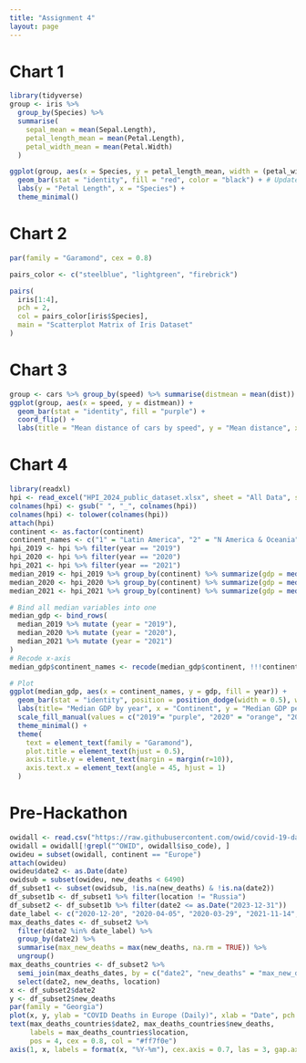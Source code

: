 ```yaml
---
title: "Assignment 4"
layout: page
---
```


# Chart 1

```r
library(tidyverse)
group <- iris %>% 
  group_by(Species) %>% 
  summarise(
    sepal_mean = mean(Sepal.Length), 
    petal_length_mean = mean(Petal.Length), 
    petal_width_mean = mean(Petal.Width)
  )

ggplot(group, aes(x = Species, y = petal_length_mean, width = (petal_width_mean / 1.75))) +
  geom_bar(stat = "identity", fill = "red", color = "black") + # Updated to red fill with black border
  labs(y = "Petal Length", x = "Species") +
  theme_minimal()


```

# Chart 2

```r
par(family = "Garamond", cex = 0.8)

pairs_color <- c("steelblue", "lightgreen", "firebrick")

pairs(
  iris[1:4], 
  pch = 2, 
  col = pairs_color[iris$Species], 
  main = "Scatterplot Matrix of Iris Dataset"
)

```

# Chart 3

```r
group <- cars %>% group_by(speed) %>% summarise(distmean = mean(dist))
ggplot(group, aes(x = speed, y = distmean)) +
  geom_bar(stat = "identity", fill = "purple") +
  coord_flip() +
  labs(title = "Mean distance of cars by speed", y = "Mean distance", x = "Speed")

```

# Chart 4

```r
library(readxl)
hpi <- read_excel("HPI_2024_public_dataset.xlsx", sheet = "All Data", skip = 1)
colnames(hpi) <- gsub(" ", "_", colnames(hpi))
colnames(hpi) <- tolower(colnames(hpi))
attach(hpi)
continent <- as.factor(continent)
continent_names <- c("1" = "Latin America", "2" = "N America & Oceania", "3" = "Western Europe", "4" = "Middle East & N. Africa", "5" = "Sub-Saharan Africa", "6" = "South Asia", "7" = "Eastern Europe & Central Asia", "8" = "East Asia")
hpi_2019 <- hpi %>% filter(year == "2019")
hpi_2020 <- hpi %>% filter(year == "2020")
hpi_2021 <- hpi %>% filter(year == "2021")
median_2019 <- hpi_2019 %>% group_by(continent) %>% summarize(gdp = median(gdp_per_capita, na.rm = TRUE))
median_2020 <- hpi_2020 %>% group_by(continent) %>% summarize(gdp = median(gdp_per_capita, na.rm = TRUE))
median_2021 <- hpi_2021 %>% group_by(continent) %>% summarize(gdp = median(gdp_per_capita, na.rm = TRUE))

# Bind all median variables into one
median_gdp <- bind_rows(
  median_2019 %>% mutate (year = "2019"),
  median_2020 %>% mutate (year = "2020"),
  median_2021 %>% mutate (year = "2021")
)
# Recode x-axis
median_gdp$continent_names <- recode(median_gdp$continent, !!!continent_names)

# Plot
ggplot(median_gdp, aes(x = continent_names, y = gdp, fill = year)) +
  geom_bar(stat = "identity", position = position_dodge(width = 0.5), width = 0.8) +
  labs(title= "Median GDP by year", x = "Continent", y = "Median GDP per capita") +
  scale_fill_manual(values = c("2019"= "purple", "2020" = "orange", "2021" = "cyan")) +
  theme_minimal() +
  theme(
    text = element_text(family = "Garamond"),
    plot.title = element_text(hjust = 0.5),
    axis.title.y = element_text(margin = margin(r=10)),
    axis.text.x = element_text(angle = 45, hjust = 1)
  )

```

# Pre-Hackathon

```r
owidall <- read.csv("https://raw.githubusercontent.com/owid/covid-19-data/refs/heads/master/public/data/owid-covid-data.csv")
owidall = owidall[!grepl("^OWID", owidall$iso_code), ]
owideu = subset(owidall, continent == "Europe")
attach(owideu)
owideu$date2 <- as.Date(date)
owidsub = subset(owideu, new_deaths < 6490)
df_subset1 <- subset(owidsub, !is.na(new_deaths) & !is.na(date2)) 
df_subset1b <- df_subset1 %>% filter(location != "Russia") 
df_subset2 <- df_subset1b %>% filter(date2 <= as.Date("2023-12-31"))
date_label <- c("2020-12-20", "2020-04-05", "2020-03-29", "2021-11-14", "2022-12-25", "2023-12-03")
max_deaths_dates <- df_subset2 %>%
  filter(date2 %in% date_label) %>%
  group_by(date2) %>%
  summarise(max_new_deaths = max(new_deaths, na.rm = TRUE)) %>%
  ungroup()
max_deaths_countries <- df_subset2 %>%
  semi_join(max_deaths_dates, by = c("date2", "new_deaths" = "max_new_deaths")) %>%
  select(date2, new_deaths, location)
x <- df_subset2$date2
y <- df_subset2$new_deaths
par(family = "Georgia")
plot(x, y, ylab = "COVID Deaths in Europe (Daily)", xlab = "Date", pch = 16, cex = 0.75, col = "#1f77b4", xaxt = "n") 
text(max_deaths_countries$date2, max_deaths_countries$new_deaths, 
     labels = max_deaths_countries$location, 
     pos = 4, cex = 0.8, col = "#ff7f0e")
axis(1, x, labels = format(x, "%Y-%m"), cex.axis = 0.7, las = 3, gap.axis = 1.5, tick = FALSE)


```




